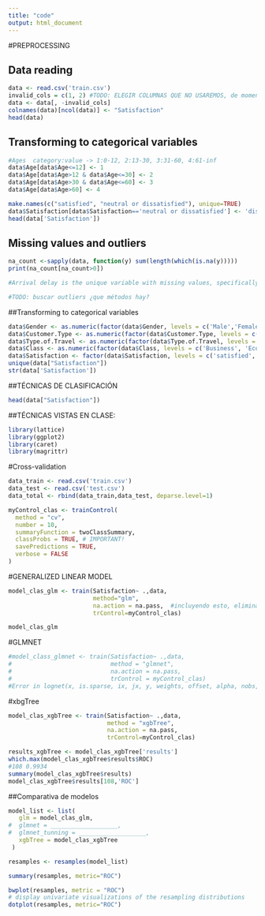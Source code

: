 ```yaml
---
title: "code"
output: html_document
---
```


#PREPROCESSING

## Data reading

```r
data <- read.csv('train.csv')
invalid_cols = c(1, 2) #TODO: ELEGIR COLUMNAS QUE NO USAREMOS, de momento 1 y 2
data <- data[, -invalid_cols]
colnames(data)[ncol(data)] <- "Satisfaction"
head(data)
```

## Transforming to categorical variables

```r
#Ages  category:value -> 1:0-12, 2:13-30, 3:31-60, 4:61-inf
data$Age[data$Age<=12] <- 1
data$Age[data$Age>12 & data$Age<=30] <- 2 
data$Age[data$Age>30 & data$Age<=60] <- 3 
data$Age[data$Age>60] <- 4 

make.names(c("satisfied", "neutral or dissatisfied"), unique=TRUE)
data$Satisfaction[data$Satisfaction=='neutral or dissatisfied'] <- 'dissatisfied'
head(data['Satisfaction'])

```


## Missing values and outliers

```r
na_count <-sapply(data, function(y) sum(length(which(is.na(y)))))
print(na_count[na_count>0])

#Arrival delay is the unique variable with missing values, specifically 310.   #TODO: ¿BORRAMOS LA VARIABLE?

#TODO: buscar outliers ¿que métodos hay?
```
##Transforming to categorical variables
```r
data$Gender <- as.numeric(factor(data$Gender, levels = c('Male','Female')))
data$Customer.Type <- as.numeric(factor(data$Customer.Type, levels = c('Loyal Customer','disloyal Customer')))
data$Type.of.Travel <- as.numeric(factor(data$Type.of.Travel, levels = c('Business travel','Personal Travel')))
data$Class <- as.numeric(factor(data$Class, levels = c('Business', 'Eco', 'Eco Plus')))
data$Satisfaction <- factor(data$Satisfaction, levels = c('satisfied', 'dissatisfied'))
unique(data["Satisfaction"])
str(data['Satisfaction'])
```


##TÉCNICAS DE CLASIFICACIÓN
```r
head(data["Satisfaction"])
```

##TÉCNICAS VISTAS EN CLASE:
```r
library(lattice)
library(ggplot2)
library(caret)
library(magrittr)
```
#Cross-validation
```r
data_train <- read.csv('train.csv')
data_test <- read.csv('test.csv')
data_total <- rbind(data_train,data_test, deparse.level=1)
```


```r
myControl_clas <- trainControl(
  method = "cv",
  number = 10,
  summaryFunction = twoClassSummary,
  classProbs = TRUE, # IMPORTANT!
  savePredictions = TRUE,
  verbose = FALSE
)
```
#GENERALIZED LINEAR MODEL
```r
model_clas_glm <- train(Satisfaction~ .,data,
                        method="glm",
                        na.action = na.pass,  #incluyendo esto, elimina el primer error en el que dice que faltan objectos
                        trControl=myControl_clas)

model_clas_glm
```
#GLMNET
```r
#model_class_glmnet <- train(Satisfaction~ .,data,
#                            method = "glmnet",
#                            na.action = na.pass,
#                            trControl = myControl_clas)
#Error in lognet(x, is.sparse, ix, jx, y, weights, offset, alpha, nobs, : NA/NaN/Inf en llamada a una función externa (arg 5)

```


#xbgTree
```r
model_clas_xgbTree <- train(Satisfaction~ .,data,
                            method = "xgbTree",
                            na.action = na.pass,
                            trControl=myControl_clas)

```


```r
results_xgbTree <- model_clas_xgbTree['results']
which.max(model_clas_xgbTree$results$ROC)
#108 0.9934
summary(model_clas_xgbTree$results)
model_clas_xgbTree$results[108,'ROC']
```
##Comparativa de modelos
```r
model_list <- list(
   glm = model_clas_glm, 
#  glmnet = ___________________,
#  glmnet_tunning = ___________________,
   xgbTree = model_clas_xgbTree
 )

resamples <- resamples(model_list)

summary(resamples, metric="ROC")

bwplot(resamples, metric = "ROC") 
# display univariate visualizations of the resampling distributions
dotplot(resamples, metric="ROC")

```















